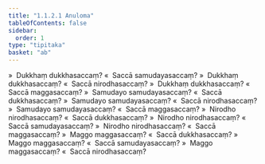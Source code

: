 ```yaml
---
title: "1.1.2.1 Anuloma"
tableOfContents: false
sidebar:
  order: 1
type: "tipitaka"
basket: "ab"
---
```



<DynamicBreadcrumb />

<Division number="4">

<Paragraph number="19">
»  Dukkhaṃ dukkhasaccaṃ?
</Paragraph>

<Paragraph number="20">
«  Saccā samudayasaccaṃ?
</Paragraph>

<Paragraph number="21">
»  Dukkhaṃ dukkhasaccaṃ?
</Paragraph>

<Paragraph number="22">
«  Saccā nirodhasaccaṃ?
</Paragraph>

<Paragraph number="23">
»  Dukkhaṃ dukkhasaccaṃ?
</Paragraph>

<Paragraph number="24">
«  Saccā maggasaccaṃ?
</Paragraph>

<Paragraph number="25">
»  Samudayo samudayasaccaṃ?
</Paragraph>

<Paragraph number="26">
«  Saccā dukkhasaccaṃ?
</Paragraph>

<Paragraph number="27">
»  Samudayo samudayasaccaṃ?
</Paragraph>

<Paragraph number="28">
«  Saccā nirodhasaccaṃ?
</Paragraph>

<Paragraph number="29">
»  Samudayo samudayasaccaṃ?
</Paragraph>

<Paragraph number="30">
«  Saccā maggasaccaṃ?
</Paragraph>

<Paragraph number="31">
»  Nirodho nirodhasaccaṃ?
</Paragraph>

<Paragraph number="32">
«  Saccā dukkhasaccaṃ?
</Paragraph>

<Paragraph number="33">
»  Nirodho nirodhasaccaṃ?
</Paragraph>

<Paragraph number="34">
«  Saccā samudayasaccaṃ?
</Paragraph>

<Paragraph number="35">
»  Nirodho nirodhasaccaṃ?
</Paragraph>

<Paragraph number="36">
«  Saccā maggasaccaṃ?
</Paragraph>

<Paragraph number="37">
»  Maggo maggasaccaṃ?
</Paragraph>

<Paragraph number="38">
«  Saccā dukkhasaccaṃ?
</Paragraph>

<Paragraph number="39">
»  Maggo maggasaccaṃ?
</Paragraph>

<Paragraph number="40">
«  Saccā samudayasaccaṃ?
</Paragraph>

<Paragraph number="41">
»  Maggo maggasaccaṃ?
</Paragraph>

<Paragraph number="42">
«  Saccā nirodhasaccaṃ?
</Paragraph>
</Division>